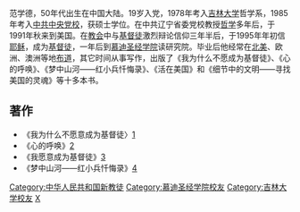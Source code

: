 范学德，50年代出生在中国大陆。19岁入党，1978年考入[[吉林大学|吉林大学]]哲学系，1985年考入[[中共中央党校|中共中央党校]]，获硕士学位。在中共辽宁省委党校教授[[哲学|哲学]]多年后，于1991年秋来到美国。在[[教会|教会]]中与[[基督徒|基督徒]]激烈辩论信仰三年半后，于1995年年初信[[耶稣|耶稣]]，成为[[基督徒|基督徒]]，一年后到[[慕迪圣经学院|慕迪圣经学院]]读研究院。毕业后他经常在[[北美|北美]]、欧洲、澳洲等地[[布道|布道]]，其它时间从事写作，出版了《我为什么不愿成为基督徒》、《心的呼唤》、《梦中山河——红小兵忏悔录》、《活在美国》和《细节中的文明——寻找美国的灵魂》等十多本书。

==著作==
*《我为什么不愿意成为基督徒〉[http://www.fanxuede.net/books/BuYuanYi/byy-ct.htm]{{dead link|date=2018年4月 |bot=InternetArchiveBot |fix-attempted=yes }}
*《心的呼唤》[http://www.fanxuede.net/books/XinDeHuHuan/xdhh-ct.htm]{{dead link|date=2018年4月 |bot=InternetArchiveBot |fix-attempted=yes }}
*《我愿意成为基督徒》[http://www.fanxuede.net/books/WoYuanYi/wyy-ct.htm]{{dead link|date=2018年4月 |bot=InternetArchiveBot |fix-attempted=yes }}
*《梦中山河——红小兵忏悔录》[http://www.fanxuede.net/books/WenGe/wenge-ct.htm]{{dead link|date=2018年4月 |bot=InternetArchiveBot |fix-attempted=yes }}

{{DEFAULTSORT:Fan范}}
[[Category:中华人民共和国新教徒|Category:中华人民共和国新教徒]]
[[Category:慕迪圣经学院校友|Category:慕迪圣经学院校友]]
[[Category:吉林大学校友|Category:吉林大学校友]]
[[Category:范姓|X]]